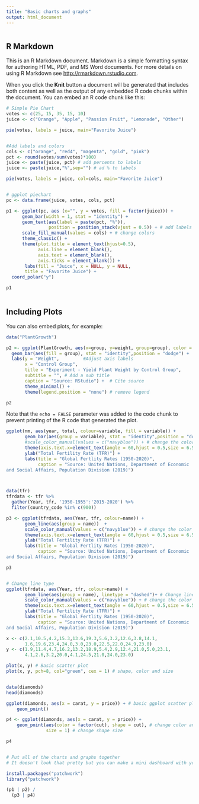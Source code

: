```yaml
---
title: "Basic charts and graphs"
output: html_document
---
```


```r
```

## R Markdown

This is an R Markdown document. Markdown is a simple formatting syntax for authoring HTML, PDF, and MS Word documents. For more details on using R Markdown see <http://rmarkdown.rstudio.com>.

When you click the **Knit** button a document will be generated that includes both content as well as the output of any embedded R code chunks within the document. You can embed an R code chunk like this:

```r
# Simple Pie Chart
votes <- c(25, 15, 35, 15, 10)
juice <- c("Orange", "Apple", "Passion Fruit", "Lemonade", "Other")

pie(votes, labels = juice, main="Favorite Juice")


#Add labels and colors
cols <- c("orange", "red4", "magenta", "gold", "pink")
pct <- round(votes/sum(votes)*100)
juice <- paste(juice, pct) # add percents to labels
juice <- paste(juice,"%",sep="") # ad % to labels

pie(votes, labels = juice, col=cols, main="Favorite Juice")


# ggplot piechart
pc <- data.frame(juice, votes, cols, pct)

p1 <- ggplot(pc, aes (x="", y = votes, fill = factor(juice))) + 
      geom_bar(width = 1, stat = "identity") +
      geom_text(aes(label = paste(pct, "%")),
                position = position_stack(vjust = 0.5)) + # add labels inside
      scale_fill_manual(values = cols) + # change colors
      theme_classic() +
      theme(plot.title = element_text(hjust=0.5),
            axis.line = element_blank(),
            axis.text = element_blank(),
            axis.ticks = element_blank()) +
       labs(fill = "Juice", x = NULL, y = NULL,
       title = "Favorite Juice") + 
  coord_polar("y")

p1  
  
```

## Including Plots

You can also embed plots, for example:

```r

data("PlantGrowth")

p2 <- ggplot(PlantGrowth, aes(x=group, y=weight, group=group), color = group) +
  geom_bar(aes(fill = group), stat = "identity",position = "dodge") +
  labs(y = "Weight",         #Adjust axis labels
       x = "Control Group", 
       title = "Experiment - Yield Plant Weight by Control Group", 
       subtitle = "", # Add a sub title
       caption = "Source: RStudio") +  # Cite source
       theme_minimal() +
       theme(legend.position = "none") # remove legend

p2

```

Note that the `echo = FALSE` parameter was added to the code chunk to prevent printing of the R code that generated the plot.


```r

ggplot(nm, aes(year, total, colour=variable, fill = variable)) + 
       geom_bar(aes(group = variable), stat = "identity",position = "dodge")  +
       #scale_color_manual(values = c("navyblue")) + # change the color
       theme(axis.text.x=element_text(angle = 60,hjust = 0.5,size = 6.5)) + # Change angle of x-axis labels
       ylab("Total Fertility Rate (TFR)") +
       labs(title = "Global Fertlity Rates (1950-2020)",
            caption = "Source: United Nations, Department of Economic
and Social Affairs, Population Division (2019)") 



data(tfr)
tfrdata <- tfr %>%
  gather(Year, tfr, '1950-1955':'2015-2020') %>%
  filter(country_code %in% c(900))

p3 <- ggplot(tfrdata, aes(Year, tfr, colour=name)) + 
       geom_line(aes(group = name))  +
       scale_color_manual(values = c("navyblue")) + # change the color
       theme(axis.text.x=element_text(angle = 60,hjust = 0.5,size = 6.5)) + # Change angle of x-axis labels
       ylab("Total Fertility Rate (TFR)") +
       labs(title = "Global Fertlity Rates (1950-2020)",
            caption = "Source: United Nations, Department of Economic
and Social Affairs, Population Division (2019)") 

p3


# Change line type
ggplot(tfrdata, aes(Year, tfr, colour=name)) + 
       geom_line(aes(group = name), linetype = "dashed")+ # Change line type
       scale_color_manual(values = c("navyblue")) + # change the color
       theme(axis.text.x=element_text(angle = 60,hjust = 0.5,size = 6.5)) + # Change angle of x-axis labels
       ylab("Total Fertility Rate (TFR)") +
       labs(title = "Global Fertlity Rates (1950-2020)",
            caption = "Source: United Nations, Department of Economic
and Social Affairs, Population Division (2019)") 


```



```r

x <- c(2.1,10.5,4.2,15.3,13.6,19.3,5.6,3.2,12.6,3.8,14.1,
       1.6,19.6,23.4,24.0,3.0,23.0,22.5,22.0,24.9,23.0)
y <- c(1.9,11.4,4.7,16.2,13.2,18.9,5.4,2.9,12.4,21.0,5.0,23.1, 
       4.1,2.6,3.2,20.0,4.1,24.5,21.0,24.0,23.0)

plot(x, y) # Basic scatter plot
plot(x, y, pch=8, col="green", cex = 1) # shape, color and size


data(diamonds)
head(diamonds)

ggplot(diamonds, aes(x = carat, y = price)) + # basic ggplot scatter plot
    geom_point()

p4 <- ggplot(diamonds, aes(x = carat, y = price)) +
    geom_point(aes(color = factor(cut), shape = cut), # change color and shape by group
               size = 1) # change shape size

p4



```


```r

# Put all of the charts and graphs together
# It doesn't look that pretty but you can make a mini dashboard with your charts and graphs

install.packages("patchwork")
library("patchwork")

(p1 | p2) /
  (p3 | p4)


```